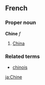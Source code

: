 ==French==
===Proper noun===
'''Chine''' ''f''

# [[China]]

===Related terms===
*[[chinois]]

[[ja:Chine]]